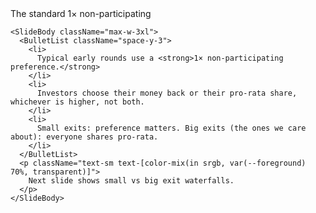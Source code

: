 <div className="flex h-full w-full flex-col">
  <div className="flex flex-1 flex-col gap-8 px-8 py-6 w-full max-w-5xl mx-auto">
    <SlideHeader eyebrow="Liquidation preference" kicker="Why it doesn’t kill upside">
      The standard 1× non-participating
    </SlideHeader>

    <SlideBody className="max-w-3xl">
      <BulletList className="space-y-3">
        <li>
          Typical early rounds use a <strong>1× non-participating preference.</strong>
        </li>
        <li>
          Investors choose their money back or their pro-rata share, whichever is higher, not both.
        </li>
        <li>
          Small exits: preference matters. Big exits (the ones we care about): everyone shares pro-rata.
        </li>
      </BulletList>
      <p className="text-sm text-[color-mix(in srgb, var(--foreground) 70%, transparent)]">
        Next slide shows small vs big exit waterfalls.
      </p>
    </SlideBody>
  </div>
</div>
